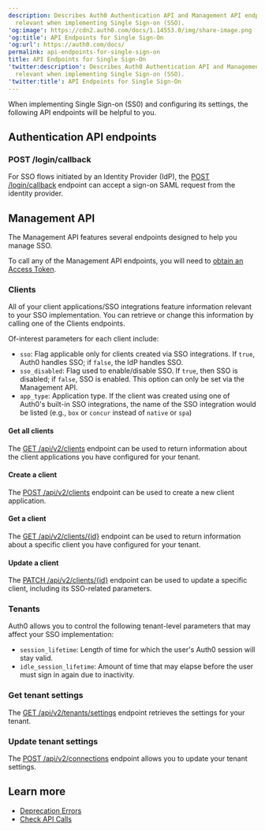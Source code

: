 ```yaml
---
description: Describes Auth0 Authentication API and Management API endpoints
  relevant when implementing Single Sign-on (SSO).
'og:image': https://cdn2.auth0.com/docs/1.14553.0/img/share-image.png
'og:title': API Endpoints for Single Sign-On
'og:url': https://auth0.com/docs/
permalink: api-endpoints-for-single-sign-on
title: API Endpoints for Single Sign-On
'twitter:description': Describes Auth0 Authentication API and Management API endpoints
  relevant when implementing Single Sign-on (SSO).
'twitter:title': API Endpoints for Single Sign-On
---
```

When implementing <Tooltip tip="Single Sign-On (SSO): Service that, after a user logs into one applicaton, automatically logs that user in to other applications." cta="View Glossary" href="/docs/glossary?term=Single+Sign-on">Single Sign-on</Tooltip> (SS0) and configuring its settings, the following API endpoints will be helpful to you.

## Authentication API endpoints

### POST /login/callback

For SSO flows initiated by an <Tooltip tip="Identity Provider (IdP): Service that stores and manages digital identities." cta="View Glossary" href="/docs/glossary?term=Identity+Provider">Identity Provider</Tooltip> (IdP), the [POST /login/callback](https://auth0.com/docs/api/authentication#idp-initiated-single-sign-on-sso-flow) endpoint can accept a sign-on <Tooltip tip="Security Assertion Markup Language (SAML): Standardized protocol allowing two parties to exchange authentication information without a password." cta="View Glossary" href="/docs/glossary?term=SAML">SAML</Tooltip> request from the identity provider.

## Management API

The <Tooltip tip="Management API: A product to allow customers to perform administrative tasks." cta="View Glossary" href="/docs/glossary?term=Management+API">Management API</Tooltip> features several endpoints designed to help you manage SSO.

To call any of the Management API endpoints, you will need to [obtain an Access Token](https://auth0.com/docs/api/management/v2/tokens).

### Clients

All of your client applications/SSO integrations feature information relevant to your SSO implementation. You can retrieve or change this information by calling one of the Clients endpoints.

Of-interest parameters for each client include:

* `sso`: Flag applicable only for clients created via SSO integrations. If `true`, Auth0 handles SSO; if `false`, the IdP handles SSO.
* `sso_disabled`: Flag used to enable/disable SSO. If `true`, then SSO is disabled; if `false`, SSO is enabled. This option can only be set via the Management API.
* `app_type`: Application type. If the client was created using one of Auth0's built-in SSO integrations, the name of the SSO integration would be listed (e.g., `box` or `concur` instead of `native` or `spa`)

#### Get all clients

The [GET /api/v2/clients](https://auth0.com/docs/api/management/v2#!/Clients/get_clients) endpoint can be used to return information about the client applications you have configured for your tenant.

#### Create a client

The [POST /api/v2/clients](https://auth0.com/docs/api/management/v2#!/Clients/post_clients) endpoint can be used to create a new client application.

#### Get a client

The [GET /api/v2/clients/{id}](https://auth0.com/docs/api/management/v2#!/Clients/get_clients_by_id) endpoint can be used to return information about a specific client you have configured for your tenant.

#### Update a client

The [PATCH /api/v2/clients/{id}](https://auth0.com/docs/api/management/v2#!/Clients/patch_clients_by_id) endpoint can be used to update a specific client, including its SSO-related parameters.

### Tenants

Auth0 allows you to control the following tenant-level parameters that may affect your SSO implementation:

* `session_lifetime`: Length of time for which the user's Auth0 session will stay valid.
* `idle_session_lifetime`: Amount of time that may elapse before the user must sign in again due to inactivity.

### Get tenant settings

The [GET /api/v2/tenants/settings](https://auth0.com/docs/api/management/v2#!/Tenants/get_settings) endpoint retrieves the settings for your tenant.

### Update tenant settings

The [POST /api/v2/connections](https://auth0.com/docs/api/management/v2#!/Tenants/patch_settings) endpoint allows you to update your tenant settings.

## Learn more

* [Deprecation Errors](/docs/troubleshoot/basic-issues/check-deprecation-errors)
* [Check API Calls](/docs/troubleshoot/authentication-issues/check-api-calls)